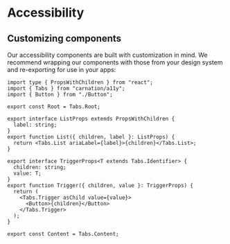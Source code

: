 # Accessibility

## Customizing components

Our accessibility components are built with customization in mind. We recommend wrapping our components with those from your design system and re-exporting for use in your apps:

```tsx filename="packages/ui/components/Tabs.tsx"
import type { PropsWithChildren } from "react";
import { Tabs } from "carnation/a11y";
import { Button } from "./Button";

export const Root = Tabs.Root;

export interface ListProps extends PropsWithChildren {
  label: string;
}
export function List({ children, label }: ListProps) {
  return <Tabs.List ariaLabel={label}>{children}</Tabs.List>;
}

export interface TriggerProps<T extends Tabs.Identifier> {
  children: string;
  value: T;
}
export function Trigger({ children, value }: TriggerProps) {
  return (
    <Tabs.Trigger asChild value={value}>
      <Button>{children}</Button>
    </Tabs.Trigger>
  );
}

export const Content = Tabs.Content;
```
